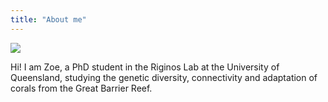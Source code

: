 ```yaml
---
title: "About me"
---
```


::: grid
::: g-col-4
![](img/Headshot.jpg)
:::

::: g-col-8
Hi! I am Zoe, a PhD student in the Riginos Lab at the University of Queensland, studying the genetic diversity, connectivity and adaptation of corals from the Great Barrier Reef.
:::
:::
